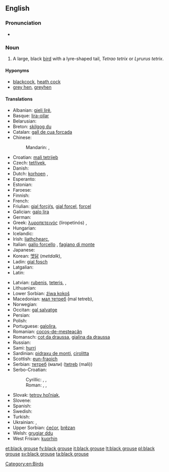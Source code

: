 ==English==
{{wikipedia}}

===Pronunciation===
* {{IPA|/ˈblæk ɡɽɑʊs/}}

===Noun===
{{en-noun|sg=[[black]] [[grouse]]}}

# A large, black [[bird]] with a lyre-shaped tail, ''Tetrao tetrix'' or ''Lyrurus tetrix''.

====Hyponyms====
* [[blackcock]], [[heath cock]] {{qualifier|male}}
* [[grey hen]], [[greyhen]] {{qualifier|female}}

====Translations====
{{trans-top|a large, black bird}}
* Albanian: [[gjeli lirë]], {{t|sq|gjeli lirë}}
* Basque: [[lira-oilar]]
* Belarusian: {{t|be|цецярук|m|tr=cecjarúk|sc=Cyrl}}
* Breton: [[skilgog du]]
* Catalan: [[gall de cua forcada]]
* Chinese:
*: Mandarin: {{t|zh|黑琴雞|sc=Hani}}, {{t|zh|黑琴鸡|tr=hēiqínjī|sc=Hani}}
* Croatian: [[mali tetrijeb]]
* Czech: [[tetřívek]], {{t|cs|tetřívek|m}}
* Danish: {{t|da|urfugl}}
* Dutch: [[korhoen]] {{n}}, {{t|nl|korhoen|n}}
* Esperanto: {{t-|eo|tetro|xs=Esperanto}}
* Estonian: {{t-|et|teder}}
* Faroese: {{t|fo|orri}}
* Finnish: {{t+|fi|teeri}}
* French: {{t|fr|tétras lyre|m}}
* Friulian: [[gjal forcjŕs]], [[gjal forcel]], [[forcel]]
* Galician: [[galo lira]]
* German: {{t|de|Birkhuhn|n}}
* Greek: [[λυροπετεινός]] (liropetinós) {{m}}, {{t|el|λυροπετεινός|m|tr=liropetinós|sc=Grek}}
* Hungarian: {{t|hu|nyírfajd}}
* Icelandic: {{t|is|orri}}
* Irish: [[liathchearc]], {{t|ga|liathchearc}}
* Italian: [[gallo forcello]] {{m}}, [[fagiano di monte]] {{m}}
* Japanese: {{t|ja|クロライチョウ|tr=kuroraichō|sc=Jpan}}
* Korean: [[멧닭]] (''metdalk''), {{t|ko|멧닭|tr=metdalk|sc=Kore}}
* Ladin: [[gial fosch]]
* Latgalian: {{tø|ltg|rubyns}}
* Latin: {{t+|la|tetrao}}
{{trans-mid}}
* Latvian: [[rubenis]], [[teteris]], {{t|lv|rubenis}}, {{t|lv|teteris|m}}
* Lithuanian: {{t+|lt|tetervinas|xs=Lithuanian}}
* Lower Sorbian: [[źiwa kokoš]]
* Macedonian: [[мал тетреб]] (mal tetreb), {{t|mk|мал тетреб|m|tr=mal tétreb|sc=Cyrl}}
* Norwegian: {{t|no|orrfugl}}
* Occitan: [[gal salvatge]]
* Persian: {{t|fa|سیاه خروس|tr=siyâh xorus|xs=Persian}}
* Polish: {{t+|pl|cietrzew|m}}
* Portuguese: [[galolira]], {{t|pt|galolira|m}}
* Romanian: [[cocoș-de-mesteacăn]]
* Romansch: [[cot da draussa]], [[gialina da draussa]]
* Russian: {{t+|ru|тетерев|m|tr=téterev}}
* Sami: [[hurri]]
* Sardinian: [[pidraxu de monti]], [[cirolitta]]
* Scottish: [[eun-fraoich]]
* Serbian: [[тетреб]] (мали) ([[tetreb]] (mali)) {{m}}
* Serbo-Croatian:
*: Cyrillic: {{t|sh|тетреб|m}}, {{t|sh|мали тетреб|m}}, {{t|sh|мали тетријеб|m}}
*: Roman: {{t|sh|tetreb|m}}, {{t|sh|mali tetreb|m}}, {{t|sh|mali tetrijeb|m}}
* Slovak: [[tetrov hoľniak]], {{t|sk|tetrov hoľniak|m}}
* Slovene: {{t+|sl|ruševec}}
* Spanish: {{t-|es|gallo lira|m}}
* Swedish: {{t+|sv|orre}}
* Turkish: {{t+|tr|orman horozu}}
* Ukrainian: {{t|uk|тетерук|m|tr=teterúk|sc=Cyrl}}, {{t|uk|тетерев|m|tr=téterev|sc=Cyrl}}
* Upper Sorbian: [[ćećor]], [[brězan]]
* Welsh: [[grugiar ddu]]
* West Frisian: [[kuorhin]]
{{trans-bottom}}

[[Category:en:Birds]]

[[et:black grouse]]
[[fy:black grouse]]
[[it:black grouse]]
[[lt:black grouse]]
[[pl:black grouse]]
[[sv:black grouse]]
[[ta:black grouse]]